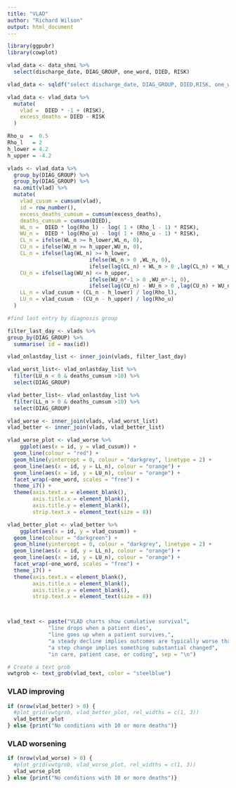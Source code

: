 ---
title: "VLAD"
author: "Richard Wilson"
output: html_document
---

```{r vlad prep, results = "asis"}

library(ggpubr)
library(cowplot)

vlad_data <- data_shmi %>%
  select(discharge_date, DIAG_GROUP, one_word, DIED, RISK)

vlad_data <- sqldf("select discharge_date, DIAG_GROUP, DIED,RISK, one_word from vlad_data order by 2, 1")

vlad_data <- vlad_data %>% 
  mutate(
    vlad =  DIED * -1 + (RISK),
    excess_deaths = DIED - RISK
  )

Rho_u  =  0.5
Rho_l   = 2
h_lower = 4.2
h_upper = -4.2

vlads <- vlad_data %>%
  group_by(DIAG_GROUP) %>%
  group_by(DIAG_GROUP) %>%
  na.omit(vlad) %>%
  mutate(
    vlad_cusum = cumsum(vlad),
    id = row_number(),
    excess_deaths_cumsum = cumsum(excess_deaths),
    deaths_cumsum = cumsum(DIED), 
    WL_n =  DIED * log(Rho_l) - log( 1 + (Rho_l - 1) * RISK),
    WU_n =  DIED * log(Rho_u) - log( 1 + (Rho_u - 1) * RISK),
    CL_n = ifelse(WL_n >= h_lower,WL_n, 0),
    CU_n = ifelse(WU_n >= h_upper,WU_n, 0),
    CL_n = ifelse(lag(WL_n) >= h_lower,
                          ifelse(WL_n > 0 ,WL_n, 0),
                          ifelse(lag(CL_n) + WL_n > 0 ,lag(CL_n) + WL_n, 0)),
    CU_n = ifelse(lag(WU_n) <= h_upper,
                          ifelse(WU_n*-1 > 0 ,WU_n*-1, 0),
                          ifelse(lag(CU_n) - WU_n > 0 ,lag(CU_n) + WU_n, 0)),
    LL_n = vlad_cusum + (CL_n - h_lower) / log(Rho_l),
    LU_n = vlad_cusum - (CU_n - h_upper) / log(Rho_u)
  )

#find last entry by diagnosis group

filter_last_day <- vlads %>%
group_by(DIAG_GROUP) %>%
  summarise( id = max(id))

vlad_onlastday_list <- inner_join(vlads, filter_last_day)

vlad_worst_list<- vlad_onlastday_list %>%
  filter(LU_n < 0 & deaths_cumsum >10) %>%
  select(DIAG_GROUP)

vlad_better_list<- vlad_onlastday_list %>%
  filter(LL_n > 0 & deaths_cumsum >10) %>%
  select(DIAG_GROUP)

vlad_worse <- inner_join(vlads, vlad_worst_list)
vlad_better <- inner_join(vlads, vlad_better_list)

vlad_worse_plot <- vlad_worse %>%
    ggplot(aes(x = id, y = vlad_cusum)) +
  geom_line(colour = "red") +
  geom_hline(yintercept = 0, colour = "darkgrey", linetype = 2) +
  geom_line(aes(x = id, y = LL_n), colour = "orange") +
  geom_line(aes(x = id, y = LU_n), colour = "orange") +
  facet_wrap(~one_word, scales = "free") +
  theme_i7() +
  theme(axis.text.x = element_blank(),
        axis.title.x = element_blank(),
        axis.title.y = element_blank(),
        strip.text.x = element_text(size = 8))

vlad_better_plot <- vlad_better %>%
    ggplot(aes(x = id, y = vlad_cusum)) +
  geom_line(colour = "darkgreen") +
  geom_hline(yintercept = 0, colour = "darkgrey", linetype = 2) +
  geom_line(aes(x = id, y = LL_n), colour = "orange") +
  geom_line(aes(x = id, y = LU_n), colour = "orange") +
  facet_wrap(~one_word, scales = "free") +
  theme_i7() +
  theme(axis.text.x = element_blank(),
        axis.title.x = element_blank(),
        axis.title.y = element_blank(),
        strip.text.x = element_text(size = 8))



vlad_text <- paste("VLAD charts show cumulative survival",
             "line drops when a patient dies",
             "line goes up when a patient survives,",
             "a steady decline implies outcomes are typically worse than expected.",
             "a step change implies something substantial changed",
             "in care, patient case, or coding", sep = "\n")

# Create a text grob
vwtgrob <- text_grob(vlad_text, color = "steelblue")

```

### VLAD improving
```{r vlad better charts, include = TRUE,  fig.hieght = 5, fig.width = 16}
if (nrow(vlad_better) > 0) {
  #plot_grid(vwtgrob, vlad_better_plot, rel_widths = c(1, 3))
  vlad_better_plot
} else {print("No conditions with 10 or more deaths")}
```

### VLAD worsening

```{r vlad worse tab, include = TRUE ,  fig.hieght = 5, fig.width = 16}
if (nrow(vlad_worse) > 0) {
  #plot_grid(vwtgrob, vlad_worse_plot, rel_widths = c(1, 3))
  vlad_worse_plot
} else {print("No conditions with 10 or more deaths")}
```